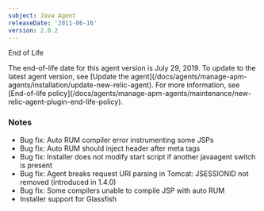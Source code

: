 ```yaml
---
subject: Java Agent
releaseDate: '2011-06-16'
version: 2.0.2
---
```


End of Life

<Callout variant="important">
  The end-of-life date for this agent version is July 29, 2019. To update to the latest agent version, see [Update the agent](/docs/agents/manage-apm-agents/installation/update-new-relic-agent). For more information, see [End-of-life policy](/docs/agents/manage-apm-agents/maintenance/new-relic-agent-plugin-end-life-policy).
</Callout>

### Notes

* Bug fix: Auto RUM compiler error instrumenting some JSPs
* Bug fix: Auto RUM should inject header after meta tags
* Bug fix: Installer does not modify start script if another javaagent switch is present
* Bug fix: Agent breaks request URI parsing in Tomcat: JSESSIONID not removed (introduced in 1.4.0)
* Bug fix: Some compilers unable to compile JSP with auto RUM
* Installer support for Glassfish
